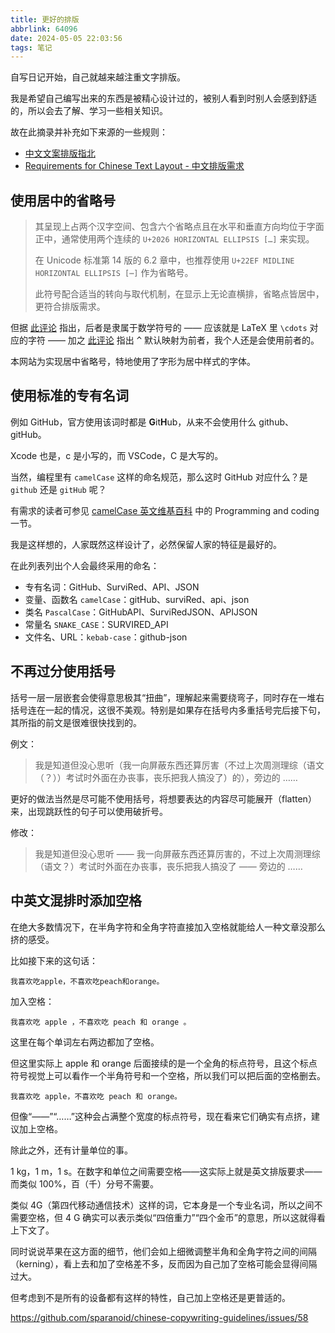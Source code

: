 ```yaml
---
title: 更好的排版
abbrlink: 64096
date: 2024-05-05 22:03:56
tags: 笔记
---
```


自写日记开始，自己就越来越注重文字排版。

我是希望自己编写出来的东西是被精心设计过的，被别人看到时别人会感到舒适的，所以会去了解、学习一些相关知识。

故在此摘录并补充如下来源的一些规则：

- [中文文案排版指北](https://github.com/sparanoid/chinese-copywriting-guidelines/)
- [Requirements for Chinese Text Layout - 中文排版需求](https://www.w3.org/International/clreq/)

## 使用居中的省略号

> 其呈现上占两个汉字空间、包含六个省略点且在水平和垂直方向均位于字面正中，通常使用两个连续的 `U+2026 HORIZONTAL ELLIPSIS […]` 来实现。
>
> 在 Unicode 标准第 14 版的 6.2 章中，也推荐使用 `U+22EF MIDLINE HORIZONTAL ELLIPSIS [⋯]` 作为省略号。
>
> 此符号配合适当的转向与取代机制，在显示上无论直横排，省略点皆居中，更符合排版需求。

但据 [此评论](https://github.com/sparanoid/chinese-copywriting-guidelines/issues/58#issuecomment-355893405) 指出，后者是隶属于数学符号的 —— 应该就是 LaTeX 里 `\cdots` 对应的字符 —— 加之 [此评论](https://github.com/sparanoid/chinese-copywriting-guidelines/issues/58#issuecomment-356473325) 指出 <kbd>^</kbd> 默认映射为前者，我个人还是会使用前者的。

本网站为实现居中省略号，特地使用了字形为居中样式的字体。

## 使用标准的专有名词

例如 GitHub，官方使用该词时都是 **G**it**H**ub，从来不会使用什么 github、gitHub。

Xcode 也是，c 是小写的，而 VSCode，C 是大写的。

当然，编程里有 `camelCase` 这样的命名规范，那么这时 GitHub 对应什么？是 `github` 还是 `gitHub` 呢？

有需求的读者可参见 [camelCase 英文维基百科](https://en.m.wikipedia.org/wiki/Camel_case) 中的 Programming and coding 一节。

我是这样想的，人家既然这样设计了，必然保留人家的特征是最好的。

在此列表列出个人会最终采用的命名：

- 专有名词：GitHub、SurviRed、API、JSON
- 变量、函数名 `camelCase`：gitHub、surviRed、api、json
- 类名 `PascalCase`：GitHubAPI、SurviRedJSON、APIJSON
- 常量名 `SNAKE_CASE`：SURVIRED_API
- 文件名、URL：`kebab-case`：github-json

## 不再过分使用括号

括号一层一层嵌套会使得意思极其“扭曲”，理解起来需要绕弯子，同时存在一堆右括号连在一起的情况，这很不美观。特别是如果存在括号内多重括号完后接下句，其所指的前文是很难很快找到的。

例文：

> 我是知道但没心思听（我一向屏蔽东西还算厉害（不过上次周测理综（语文（？））考试时外面在办丧事，丧乐把我人搞没了）的），旁边的 ……

更好的做法当然是尽可能不使用括号，将想要表达的内容尽可能展开（flatten）来，出现跳跃性的句子可以使用破折号。

修改：

> 我是知道但没心思听 —— 我一向屏蔽东西还算厉害的，不过上次周测理综（语文？）考试时外面在办丧事，丧乐把我人搞没了 —— 旁边的 ……

## 中英文混排时添加空格

在绝大多数情况下，在半角字符和全角字符直接加入空格就能给人一种文章没那么挤的感受。

比如接下来的这句话：

```plaintext
我喜欢吃apple，不喜欢吃peach和orange。
```

加入空格：

```plaintext
我喜欢吃 apple ，不喜欢吃 peach 和 orange 。
```

这里在每个单词左右两边都加了空格。

但这里实际上 apple 和 orange 后面接续的是一个全角的标点符号，且这个标点符号视觉上可以看作一个半角符号和一个空格，所以我们可以把后面的空格删去。

```plaintext
我喜欢吃 apple，不喜欢吃 peach 和 orange。
```

但像“——”“……”这种会占满整个宽度的标点符号，现在看来它们确实有点挤，建议加上空格。

除此之外，还有计量单位的事。

1 kg，1 m，1 s。在数字和单位之间需要空格——这实际上就是英文排版要求——而类似 100%，百（千）分号不需要。

类似 4G（第四代移动通信技术）这样的词，它本身是一个专业名词，所以之间不需要空格，但 4 G 确实可以表示类似“四倍重力”“四个金币”的意思，所以这就得看上下文了。

同时说说苹果在这方面的细节，他们会如上细微调整半角和全角字符之间的间隔（kerning），看上去和加了空格差不多，反而因为自己加了空格可能会显得间隔过大。

但考虑到不是所有的设备都有这样的特性，自己加上空格还是更普适的。

https://github.com/sparanoid/chinese-copywriting-guidelines/issues/58
